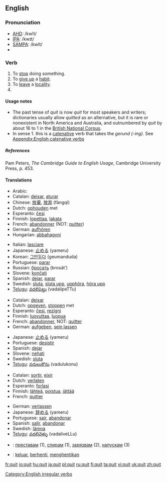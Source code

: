 ==English==

===Pronunciation===
*[[w:AHD|AHD]]: /kwĭt/
*[[w:IPA|IPA]]: /kwɪt/
*[[w:SAMPA|SAMPA]]: /kwIt/
*{{audio|en-us-quit.ogg|Audio (US)}}

===Verb===
{{en-verb|quits|quitting|'''quit''' ''or'' '''[[quitted]]'''}}
# To [[stop]] doing something.
# To [[give up]] a [[habit]].
# To [[leave]] a [[locality]].
# {{past of|[[quit]]}}

====Usage notes====
*The past tense of ''quit'' is now ''quit'' for most speakers and writers; dictionaries usually allow ''quitted'' as an alternative, but it is rare or nonexistent in North America and Australia, and outnumbered by ''quit'' by about 16 to 1 in the [http://www.natcorp.ox.ac.uk/ British National Corpus]. 
* In sense 1. this is a [[catenative]] verb that takes the ''gerund (-ing)''. See [[Appendix:English catenative verbs]]

=====References=====
Pam Peters, ''The Cambridge Guide to English Usage'', Cambridge University Press, p. 453.

====Translations====

{{trans-top|Stop something}}
*Arabic: {{ARchar|[[تخلى عن]]}} {{IPAchar|(taxálla ʕan)}}
*Catalan: [[deixar]], [[aturar]]
*Chinese: [[放棄]], [[放弃]] (fàngqì)
*Dutch: [[ophouden]] met
*Esperanto: [[ĉesi]]
*Finnish: [[lopettaa]], [[lakata]]
*French: [[abandonner]] (NOT: [[quitter]])
*German: [[aufhören]]
*Hungarian: [[abbahagyni]]
{{trans-mid}}
*Italian: [[lasciare]]
*Japanese: [[止める]] (yameru)
*Korean: [[그만두다]] (geumanduda)
*Portuguese: [[parar]]
*Russian: [[бросать]] (brosát’)
*Slovene: [[končati]]
*Spanish: [[dejar]], [[parar]]
*Swedish: [[sluta]], [[sluta upp]], [[upphöra]], [[höra upp]]
*[[Telugu]]: [[వదలిపెట్టు]] (vadalipeTTu)
{{trans-bottom}}

{{trans-top|Give up}}
*Catalan: [[deixar]]
*Dutch: [[opgeven]], [[stoppen]] met
*Esperanto: [[ĉesi]], [[rezigni]]
*Finnish: [[luovuttaa]], [[luopua]]
*French: [[abandonner]], NOT: [[quitter]]
*German: [[aufgeben]], [[sein lassen]]
{{trans-mid}}
*Japanese: [[止める]] (yameru)
*Portuguese: [[desistir]]
*Spanish: [[dejar]]
*Slovene: [[nehati]]
*Swedish: [[sluta]]
*[[Telugu]]: [[వదులుకొను]] (vadulukonu)
{{trans-bottom}}

{{trans-top|Leave}}
*Catalan: [[sortir]], [[eixir]]
*Dutch: [[verlaten]]
*Esperanto: [[forlasi]]
*Finnish: [[lähteä]], [[poistua]], [[jättää]]
*French: [[quitter]]
{{trans-mid}}
*German: [[verlassen]]
*Japanese: [[辞める]] (yameru)
*Portuguese: [[sair]], [[abandonar]]
*Spanish: [[salir]], [[abandonar]]
*Swedish: [[lämna]]
*[[Telugu]]: [[వదలివెళ్ళు]] (vadaliveLLu)
{{trans-bottom}}

{{checktrans}}
{{trans-top|Translations to be checked}}
*{{ttbc|Bulgarian}}: [[преставам]] (1), [[спирам]] (1), [[зарязвам]] (2), [[напускам]] (3)
{{trans-mid}}
*{{ttbc|Indonesian}}: [[keluar]], [[henti|berhenti]], [[henti|menghentikan]]
{{trans-bottom}}

[[Category:English irregular verbs]]

[[fr:quit]]
[[io:quit]]
[[hu:quit]]
[[ja:quit]]
[[pl:quit]]
[[ru:quit]]
[[fi:quit]]
[[ta:quit]]
[[vi:quit]]
[[uk:quit]]
[[zh:quit]]